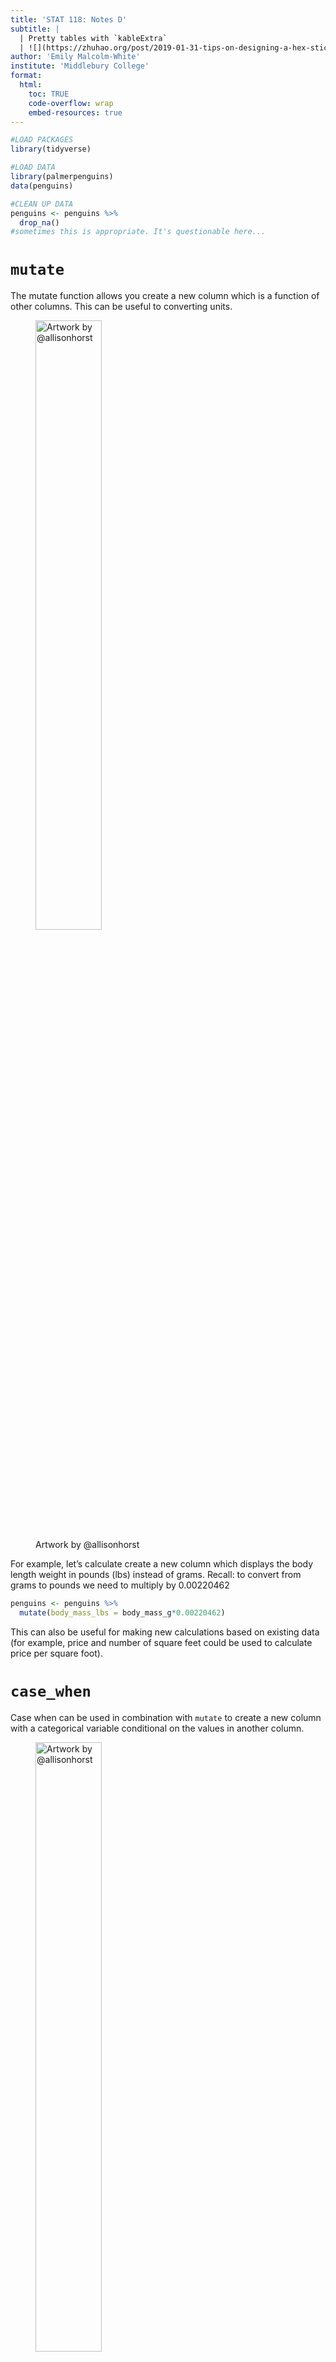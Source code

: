 ```yaml
---
title: 'STAT 118: Notes D'
subtitle: |
  | Pretty tables with `kableExtra`
  | ![](https://zhuhao.org/post/2019-01-31-tips-on-designing-a-hex-sticker-for-rstats-packages_files/kableExtra_sm.png){width=10%}
author: 'Emily Malcolm-White'
institute: 'Middlebury College'
format:
  html: 
    toc: TRUE
    code-overflow: wrap
    embed-resources: true
---
```


```r
#LOAD PACKAGES 
library(tidyverse)
```

```r
#LOAD DATA 
library(palmerpenguins)
data(penguins)

#CLEAN UP DATA
penguins <- penguins %>%
  drop_na()
#sometimes this is appropriate. It's questionable here... 
```

# `mutate`

The mutate function allows you create a new column which is a function of other columns. This can be useful to converting units.

![Artwork by @allisonhorst](https://cdn.myportfolio.com/45214904-6a61-4e23-98d6-b140f8654a40/bd4ae264-ae51-4d18-bd60-7a058ab42fba_rw_1920.png?h=a3757d1f46f418c59e7e7946d026344e){width=50%}

For example, let's calculate create a new column which displays the body length weight in pounds (lbs) instead of grams. Recall: to convert from grams to pounds we need to multiply by 0.00220462

```r
penguins <- penguins %>% 
  mutate(body_mass_lbs = body_mass_g*0.00220462)
```

This can also be useful for making new calculations based on existing data (for example, price and number of square feet could be used to calculate price per square foot).

# `case_when`

Case when can be used in combination with `mutate` to create a new column with a categorical variable conditional on the values in another column.

![Artwork by @allisonhorst](https://cdn.myportfolio.com/45214904-6a61-4e23-98d6-b140f8654a40/6ffcd6d6-c783-4087-ae76-99aa851663ed_rw_1920.png?h=5f67935d69c92e1fda9074d00dfea972){width=50%}

For example:

```r
penguins <- penguins %>% 
  mutate(penguin_length_cat = case_when(bill_length_mm > 50 ~ 'whoa! huge bill!', TRUE ~ '--' ))
```

::: callout-tip
For those of you who have taken a computer science class before, you may notice that `case_when` is similar to using an `ifelse` statement. You can also use `ifelse` in R if you'd prefer!

```r
penguins <- penguins %>% 
  mutate(penguin_length_cat = ifelse(bill_length_mm > 50, 'whoa! huge bill!', '--' ))
```
:::


# default printing style of a table

Let's consider our table from last class:

```r
penguins %>%
  group_by(species) %>%
  summarise(average_bill_lenth = mean(bill_length_mm), 
            average_bill_depth = mean(bill_depth_mm))
```

When we knit this up it looks like of ugly...

# Using `kable` to get pretty tables

```r
library(kableExtra)
```

```r
penguins %>%
  group_by(species) %>%
  summarise(average_bill_length = mean(bill_length_mm), 
            average_bill_depth = mean(bill_depth_mm)) %>% 
  kbl()

#OR 

table1 <- penguins %>%
  group_by(species) %>%
  summarise(average_bill_length = mean(bill_length_mm), 
            average_bill_depth = mean(bill_depth_mm))

kbl(table1)
```


# Options in kable

We customize the content so it's displaying the information more clearly.

```r
table1 %>%
  kbl(col.names = c("Species", "Average Bill Length", "Average Bill Depth"), 
    caption = "Average Bill Characteristics by Species", 
    digits = 2)
```

Better...

# pretty styling

```r
table1 %>%
  kbl(col.names = c("Species", "Average Bill Length", "Average Bill Depth"), 
    caption = "Average Bill Characteristics by Species", 
    digits = 2) %>%
  kable_styling()
```

Many options for customizing the look of the tables -- more here: <https://cran.r-project.org/web/packages/kableExtra/vignettes/awesome_table_in_html.html>

Let's try one...

Let's make each row's color correspond to

```r
table1 %>%
  kbl(col.names = c("Species", "Average Bill Length", "Average Bill Depth"), 
    caption = "Average Bill Characteristics by Species", 
    digits = 2) %>%
  kable_paper() %>%
  column_spec(1, bold=T) %>%
  row_spec(2, color = "#c85bcc") %>%
  row_spec(3, color = "#067176") %>%
  row_spec(1, color = "#ff7501")
```

RStudio hosts a table contest every year!

-   Here is a link to this year's contest <https://www.rstudio.com/blog/rstudio-table-contest-2022/>
-   Here is a link to previous year's entries and winners to explore what is possible! <https://community.rstudio.com/c/table-gallery/64>

::: callout-tip
As a general rule, you should have the content of the table as you'd like it (the exact columns and rows you want) first and *then* you can make it pretty using the `kableExtra` package.
:::
